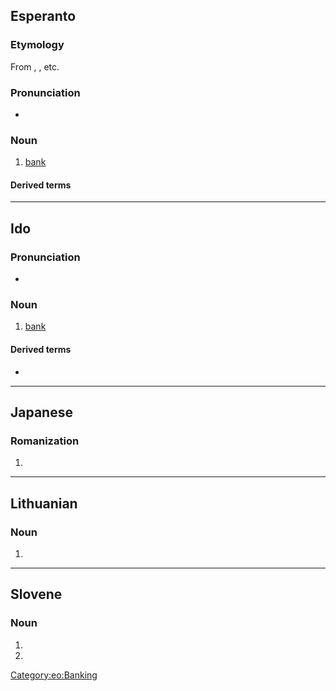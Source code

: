 {{also|Banko}}
==Esperanto==
{{wikipedia|lang=eo}}

===Etymology===
From {{der|eo|en|bank}}, {{der|eo|it|banca}}, etc.

===Pronunciation===
* {{audio|LL-Q143 (epo)-Lepticed7-banko.wav|Audio|lang=eo}}
{{eo-IPA}}

===Noun===
{{eo-head}}

# [[bank]] {{gloss|institution where money and valuables are held for safekeeping}}

====Derived terms====
{{der2
|eo|{{l|eo|bankaŭtomato|t=[[automated teller machine]]}}
|{{l|eo|bankisto|t=[[banker]]}}
|{{l|eo|datumbanko|t={{l|en|databank}}}}
|{{l|eo|banknoto|t=bank note}}
}}

{{eo BRO|7}}
{{eo GCSE|12}}

[[Category:eo:Banking]]

----

==Ido==

===Pronunciation===
* {{io-IPA}}

===Noun===
{{io-noun|bank}}

# [[bank]] {{gloss|place where money and valuables are held for safekeeping}}

====Derived terms====
* {{l|io|bankisto}}

----

==Japanese==

===Romanization===
{{ja-romaji}}

# {{ja-romanization of|ばんこ}}

----

==Lithuanian==

===Noun===
{{head|lt|noun form|g=m}}

# {{inflection of|bankas||gen|s|lang=lt}}

----

==Slovene==

===Noun===
{{head|sl|noun form|head=bánko}}

# {{inflection of|bánka||acc|s|lang=sl}}
# {{inflection of|bánka||ins|s|lang=sl}}